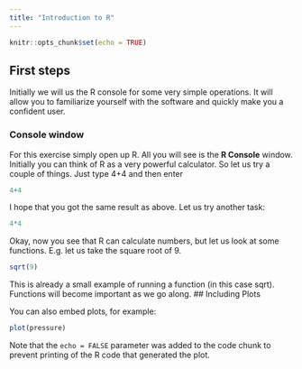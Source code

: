 ```yaml
---
title: "Introduction to R"
---
```




```r
knitr::opts_chunk$set(echo = TRUE)
```

## First steps  

Initially we will us the R console for some very simple operations. It will allow you to familiarize yourself with the software and quickly make you a confident user.

### Console window

For this exercise simply open up R. All you will see is the **R Console** window. Initially you can think of R as a very powerful calculator. So let us try a couple of things. Just type 4+4 and then enter

```r
4+4

```

I hope that you got the same result as above. Let us try another task:

```r
4*4

```

Okay, now you see that R can calculate numbers, but let us look at some functions. E.g. let us take the square root of 9.

```r
sqrt(9)

```

This is already a small example of running a function (in this case sqrt). Functions will become important as we go along. 
## Including Plots

You can also embed plots, for example:

```r
plot(pressure)
```

Note that the `echo = FALSE` parameter was added to the code chunk to prevent printing of the R code that generated the plot.
